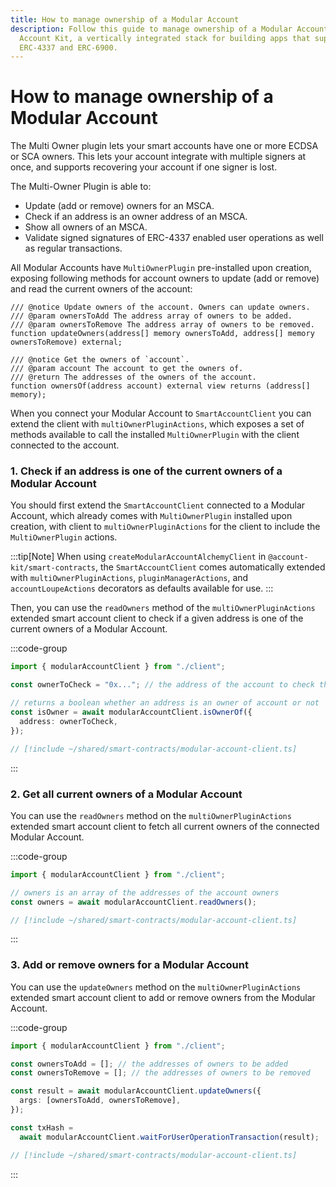 ```yaml
---
title: How to manage ownership of a Modular Account
description: Follow this guide to manage ownership of a Modular Account with
  Account Kit, a vertically integrated stack for building apps that support
  ERC-4337 and ERC-6900.
---
```


# How to manage ownership of a Modular Account

The Multi Owner plugin lets your smart accounts have one or more ECDSA or SCA owners. This lets your account integrate with multiple signers at once, and supports recovering your account if one signer is lost.

The Multi-Owner Plugin is able to:

- Update (add or remove) owners for an MSCA.
- Check if an address is an owner address of an MSCA.
- Show all owners of an MSCA.
- Validate signed signatures of ERC-4337 enabled user operations as well as regular transactions.

All Modular Accounts have `MultiOwnerPlugin` pre-installed upon creation, exposing following methods for account owners to update (add or remove) and read the current owners of the account:

```solidity
/// @notice Update owners of the account. Owners can update owners.
/// @param ownersToAdd The address array of owners to be added.
/// @param ownersToRemove The address array of owners to be removed.
function updateOwners(address[] memory ownersToAdd, address[] memory ownersToRemove) external;

/// @notice Get the owners of `account`.
/// @param account The account to get the owners of.
/// @return The addresses of the owners of the account.
function ownersOf(address account) external view returns (address[] memory);
```

When you connect your Modular Account to `SmartAccountClient` you can extend the client with `multiOwnerPluginActions`, which exposes a set of methods available to call the installed `MultiOwnerPlugin` with the client connected to the account.

### 1. Check if an address is one of the current owners of a Modular Account

You should first extend the `SmartAccountClient` connected to a Modular Account, which already comes with `MultiOwnerPlugin` installed upon creation, with client to `multiOwnerPluginActions` for the client to include the `MultiOwnerPlugin` actions.

:::tip[Note]
When using `createModularAccountAlchemyClient` in `@account-kit/smart-contracts`, the `SmartAccountClient` comes automatically extended with `multiOwnerPluginActions`, `pluginManagerActions`, and `accountLoupeActions` decorators as defaults available for use.
:::

Then, you can use the `readOwners` method of the `multiOwnerPluginActions` extended smart account client to check if a given address is one of the current owners of a Modular Account.

:::code-group

```ts [example.ts] twoslash
import { modularAccountClient } from "./client";

const ownerToCheck = "0x..."; // the address of the account to check the ownership of

// returns a boolean whether an address is an owner of account or not
const isOwner = await modularAccountClient.isOwnerOf({
  address: ownerToCheck,
});
```

```ts [client.ts] filename="client.ts" twoslash
// [!include ~/shared/smart-contracts/modular-account-client.ts]
```

:::

### 2. Get all current owners of a Modular Account

You can use the `readOwners` method on the `multiOwnerPluginActions` extended smart account client to fetch all current owners of the connected Modular Account.

:::code-group

```ts [example.ts] twoslash
import { modularAccountClient } from "./client";

// owners is an array of the addresses of the account owners
const owners = await modularAccountClient.readOwners();
```

```ts [client.ts] filename="client.ts" twoslash
// [!include ~/shared/smart-contracts/modular-account-client.ts]
```

:::

### 3. Add or remove owners for a Modular Account

You can use the `updateOwners` method on the `multiOwnerPluginActions` extended smart account client to add or remove owners from the Modular Account.

:::code-group

```ts [example.ts]  twoslash
import { modularAccountClient } from "./client";

const ownersToAdd = []; // the addresses of owners to be added
const ownersToRemove = []; // the addresses of owners to be removed

const result = await modularAccountClient.updateOwners({
  args: [ownersToAdd, ownersToRemove],
});

const txHash =
  await modularAccountClient.waitForUserOperationTransaction(result);
```

```ts [client.ts]  filename="client.ts" twoslash
// [!include ~/shared/smart-contracts/modular-account-client.ts]
```

:::
